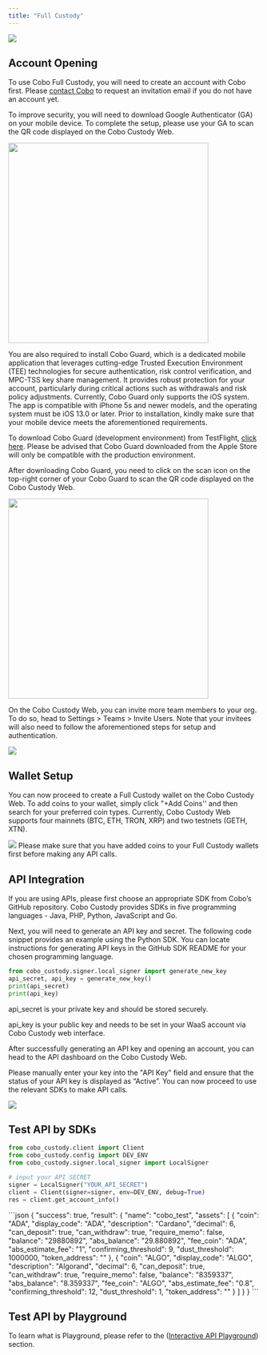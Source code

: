 ```yaml
---
title: "Full Custody"
---
```


![](/v1/images/quickstart/full_custody_001.png)

## Account Opening 
To use Cobo Full Custody, you will need to create an account with Cobo first. Please [contact Cobo](mailto:sales@cobo.com) to request an invitation email if you do not have an account yet.

To improve security, you will need to download Google Authenticator (GA) on your mobile device. To complete the setup, please use your GA to scan the QR code displayed on the Cobo Custody Web.  

<div className="w-full flex items-center justify-center">
    <img width="400" src="/v1/images/quickstart/full_custody_002.png"/>
</div>


You are also required to install Cobo Guard, which is a dedicated mobile application that leverages cutting-edge Trusted Execution Environment (TEE) technologies for secure authentication, risk control verification, and MPC-TSS key share management. It provides robust protection for your account, particularly during critical actions such as withdrawals and risk policy adjustments. Currently, Cobo Guard only supports the iOS system. The app is compatible with iPhone 5s and newer models, and the operating system must be iOS 13.0 or later. Prior to installation, kindly make sure that your mobile device meets the aforementioned requirements.

To download Cobo Guard (development environment) from TestFlight, [click here](https://testflight.apple.com/join/pcSF46JK?ref=cobo-institutional-digital-asset-custody-provider). Please be advised that Cobo Guard downloaded from the Apple Store will only be compatible with the production environment.

After downloading Cobo Guard, you need to click on the scan icon on the top-right corner of your Cobo Guard to scan the QR code displayed on the Cobo Custody Web. 

<div className="w-full flex items-center justify-center">
    <img src="/v1/images/quickstart/full_custody_003.png" width="400"/>
</div>

On the Cobo Custody Web, you can invite more team members to your org. To do so, head to Settings > Teams > Invite Users. Note that your invitees will also need to follow the aforementioned steps for setup and authentication.

<img src="/v1/images/quickstart/full_custody_004.png" />

## Wallet Setup
You can now proceed to create a Full Custody wallet on the Cobo Custody Web. To add coins to your wallet, simply click "+Add Coins'' and then search for your preferred coin types. Currently, Cobo Custody Web supports four mainnets (BTC, ETH, TRON, XRP) and two testnets (GETH, XTN). 

<img src="/v1/images/quickstart/full_custody_005.png" />

<Warning>
Please make sure that you have added coins to your Full Custody wallets first before making any API calls.
</Warning>

## API Integration
If you are using APIs, please first choose an appropriate SDK from Cobo’s GitHub repository. Cobo Custody provides SDKs in five programming languages - Java, PHP, Python, JavaScript and Go. 

<CardGroup cols={3}>
  <Card title="Java" icon="java" color="#ea5a0c" href="/custodial-wallet/sdk/java"></Card>
  <Card title="PHP" icon="php" color="#0285c7" href="/custodial-wallet/sdk/php"></Card>
  <Card title="Python" icon="python" color="#16a34a" href="/custodial-wallet/sdk/python"></Card>
  <Card title="JavaScript" icon="js" color="#dc2626" href="/custodial-wallet/sdk/javascript"></Card>
  <Card title="Go" icon="golang" color="#dc2626" href="/custodial-wallet/sdk/go"></Card>
</CardGroup>

Next, you will need to generate an API key and secret. The following code snippet provides an example using the Python SDK. You can locate instructions for generating API keys in the GitHub SDK README for your chosen programming language.

```python Python
from cobo_custody.signer.local_signer import generate_new_key
api_secret, api_key = generate_new_key()
print(api_secret)
print(api_key)
```
<Warning>
api_secret is your private key and should be stored securely.

api_key is your public key and needs to be set in your WaaS account via Cobo Custody web interface.
</Warning>

After successfully generating an API key and opening an account, you can head to the API dashboard on the Cobo Custody Web.

Please manually enter your key into the "API Key" field and ensure that the status of your API key is displayed as “Active”. You can now proceed to use the relevant SDKs to make API calls. 

<img src="/v1/images/quickstart/full_custody_007.png" />


## Test API by SDKs

```python Python
from cobo_custody.client import Client
from cobo_custody.config import DEV_ENV
from cobo_custody.signer.local_signer import LocalSigner

# input your API SECRET
signer = LocalSigner("YOUR_API_SECRET")
client = Client(signer=signer, env=DEV_ENV, debug=True)
res = client.get_account_info()
```

<Accordion title="View Response">
```json
{
  "success": true,
  "result": {
    "name": "cobo_test",
    "assets": [
      {
        "coin": "ADA",
        "display_code": "ADA",
        "description": "Cardano",
        "decimal": 6,
        "can_deposit": true,
        "can_withdraw": true,
        "require_memo": false,
        "balance": "29880892",
        "abs_balance": "29.880892",
        "fee_coin": "ADA",
        "abs_estimate_fee": "1",
        "confirming_threshold": 9,
        "dust_threshold": 1000000,
        "token_address": ""
      },
      {
        "coin": "ALGO",
        "display_code": "ALGO",
        "description": "Algorand",
        "decimal": 6,
        "can_deposit": true,
        "can_withdraw": true,
        "require_memo": false,
        "balance": "8359337",
        "abs_balance": "8.359337",
        "fee_coin": "ALGO",
        "abs_estimate_fee": "0.8",
        "confirming_threshold": 12,
        "dust_threshold": 1,
        "token_address": ""
      }
    ]
  }
}
```
</Accordion>

<br/>

## Test API by Playground

To learn what is Playground, please refer to the ([Interactive API Playground](/api-references/overview/playground)) section.